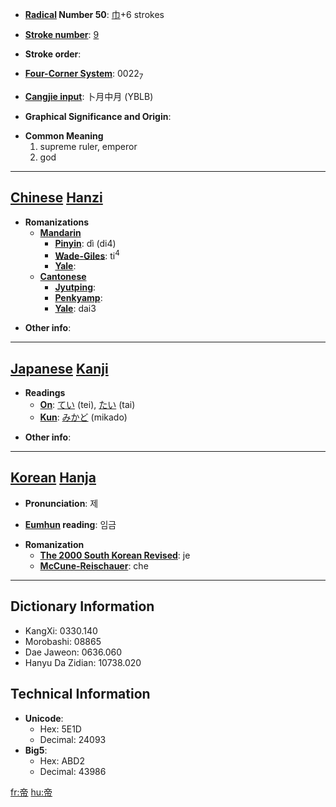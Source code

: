* '''[[Wiktionary:Chinese radical index| Radical]] Number 50''': [[Wiktionary:Chinese radical index 巾|巾]]+6 strokes

* '''[[Wiktionary:Chinese total strokes index|Stroke number]]''': [[Wiktionary:Chinese total strokes index 9|9]]

* '''Stroke order''': 

* '''[[Wiktionary:Chinese four corner index|Four-Corner System]]''': 0022<sub>7</sub>

* '''[[Wiktionary:Chinese Cangjie index|Cangjie input]]''': 卜月中月 (YBLB)

* '''Graphical Significance and Origin''': 

* '''Common Meaning'''
*#supreme ruler, emperor
*# god


----

== [[Chinese]] [[Hanzi]] ==

* '''Romanizations'''
** '''[[Mandarin]]'''
*** '''[[Pinyin]]''': dì (di4)
*** '''[[Wade-Giles]]''': ti<sup>4</sup>
*** '''[[Yale]]''': 
** '''[[Cantonese]]'''
*** '''[[Jyutping]]''':
*** '''[[Penkyamp]]''': 
*** '''[[Yale]]''': dai3

* '''Other info''': 

----

== [[Japanese]] [[Kanji]] ==

* '''Readings'''
** '''[[On]]''': [[てい]] (tei), [[たい]] (tai)
** '''[[Kun]]''': [[みかど]] (mikado)

* '''Other info''':  

----

== [[Korean]] [[Hanja]] ==

* '''Pronunciation''': 제

* '''[[Eumhun]] reading''': 임금


* '''Romanization'''
** '''[[The 2000 South Korean Revised Romanization|The 2000 South Korean Revised]]''': je
** '''[[McCune-Reischauer]]''': che

----

== Dictionary Information ==

* KangXi: 0330.140
* Morobashi: 08865
* Dae Jaweon: 0636.060
* Hanyu Da Zidian: 10738.020

== Technical Information ==

* '''Unicode''':
** Hex: 5E1D
** Decimal: 24093
* '''Big5''':
** Hex: ABD2
** Decimal: 43986

[[fr:帝]]
[[hu:帝]]